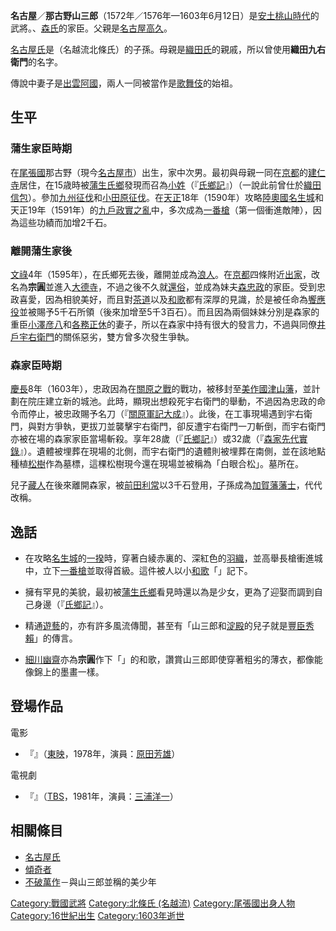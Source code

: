 {{日本武士
|名稱= 名古屋 山三郎／那古野 山三郎
|圖片名稱= 
|圖片大小= 
|圖片說明= 
|時代= [[安土桃山時代|安土桃山時代]]
|出生日期= [[元龜|元龜]]3年（1572年）或[[天正_(日本)|天正]]4年（1576年）
|出生地點= 
|逝世日期= [[慶長|慶長]]8年5月3日（1603年6月12日）
|逝世地點= 
|假名= 
|羅馬字= 
|幼名= 九右衛門
|改名= 
|别名= 織田九右衛門
|諡号= 
|神号= 
|戒名= 宗圓、梅林院殿久嶽宗遠居士
|洗禮名= 
|墓所= [[京都府|京都府]][[京都市|京都市]]北區紫野[[大德寺町|大德寺町]][[大德寺|大德寺]]的{{tsl|ja|高桐院}}
|朝廷官位= 
|幕府職位= 
|主君= 
|藩= 
|氏族= [[名古屋氏|名古屋氏]]（{{tsl|ja|名越氏}}後代）
|父母= 父：[[名古屋高久|名古屋高久]]<BR>母：養雲院（[[中川重政|中川重政]]的妹妹）
|養父= 
|養母= 
|兄弟= 
|姐妹= 姐：[[津田織部|津田織部]]室（後來成為[[金森可重|金森可重]]室）、千<BR>妹：岩（[[羽柴小一郎|羽柴小一郎]]室，後來成為[[森忠政|森忠政]]室）、[[小澤彦八|小澤彦八]]室、[[各務正休|各務正休]]室
|正室= [[出雲阿國|出雲阿國]]
|側室= 
|嗣子= [[名古屋藏人|藏人]]
|嗣女= [[森可澄|森可澄]]室（『森可政系圖傳』）
|養子= 
|養女= 
}}
{{japanese|japanese=名古屋／那古野 山三郎|kana=なごや さんさぶろう|romaji=Nagoya Sansaburō}}
'''名古屋'''／'''那古野山三郎'''（1572年／1576年—1603年6月12日）是[[安土桃山時代|安土桃山時代]]的武將。{{tsl|ja|蒲生氏}}、[[森氏|森氏]]的家臣。父親是[[名古屋高久|名古屋高久]]。

[[名古屋氏|名古屋氏]]是{{tsl|ja|名越氏}}（名越流北條氏）的子孫。母親是[[織田氏|織田氏]]的親戚，所以曾使用'''織田九右衛門'''的名字。

傳說中妻子是[[出雲阿國|出雲阿國]]，兩人一同被當作是[[歌舞伎|歌舞伎]]的始祖。

== 生平 ==
=== 蒲生家臣時期 ===
在[[尾張國|尾張國]]那古野（現今[[名古屋市|名古屋市]]）出生，家中次男。最初與母親一同在[[京都|京都]]的[[建仁寺|建仁寺]]居住，在15歳時被[[蒲生氏鄉|蒲生氏鄉]]發現而召為[[小姓|小姓]]（『[[氏鄉記|氏鄉記]]』）（一說此前曾仕於[[織田信包|織田信包]]）。參加[[九州征伐|九州征伐]]和[[小田原征伐|小田原征伐]]。在[[天正_(日本)|天正]]18年（1590年）攻略[[陸奧國|陸奧國]][[名生城|名生城]]和天正19年（1591年）的[[九戶政實之亂|九戶政實之亂]]中，多次成為[[一番槍|一番槍]]（第一個衝進敵陣），因為這些功績而加增2千石。

=== 離開蒲生家後 ===
[[文祿|文祿]]4年（1595年），在氏鄉死去後，離開{{tsl|ja|蒲生氏}}並成為[[浪人|浪人]]。在[[京都|京都]]四條附近[[出家|出家]]，改名為'''宗圓'''並進入[[大德寺|大德寺]]，不過之後不久就[[還俗|還俗]]，並成為妹夫[[森忠政|森忠政]]的家臣。受到忠政喜愛，因為相貌美好，而且對[[茶道|茶道]]以及[[和歌|和歌]]都有深厚的見識，於是被任命為[[饗應役|饗應役]]並被賜予5千石所領（後來加增至5千3百石）。而且因為兩個妹妹分別是森家的重臣[[小澤彦八|小澤彦八]]和[[各務正休|各務正休]]的妻子，所以在森家中持有很大的發言力，不過與同僚[[井戶宇右衛門|井戶宇右衛門]]的關係惡劣，雙方曾多次發生爭執。

=== 森家臣時期 ===
[[慶長|慶長]]8年（1603年），忠政因為在[[關原之戰|關原之戰]]的戰功，被移封至[[美作國|美作國]][[津山藩|津山藩]]，並計劃在院庄建立新的城池。此時，顯現出想殺死宇右衛門的舉動，不過因為忠政的命令而停止，被忠政賜予名刀（『[[關原軍記大成|關原軍記大成]]』）。此後，在工事現場遇到宇右衛門，與對方爭執，更拔刀並襲擊宇右衛門，卻反遭宇右衛門一刀斬倒，而宇右衛門亦被在場的森家家臣當場斬殺。享年28歲（『[[氏鄉記|氏鄉記]]』）或32歲（『[[森家先代實錄|森家先代實錄]]』）。遺體被埋葬在現場的北側，而宇右衛門的遺體則被埋葬在南側，並在該地點種植[[松樹|松樹]]作為墓標，這棵松樹現今還在現場並被稱為「白眼合松」。墓所在{{tsl|ja|高桐院}}。

兒子[[名古屋藏人|藏人]]在後來離開森家，被[[前田利常|前田利常]]以3千石登用，子孫成為[[加賀藩|加賀藩]][[藩士|藩士]]，代代改稱{{tsl|ja|名越氏}}。

== 逸話 ==
*在攻略[[名生城|名生城]]的[[一揆|一揆]]時，穿著白綾赤裏的{{tsl|ja|具足}}、深紅色的[[羽織|羽織]]，並高舉長槍衝進城中，立下[[一番槍|一番槍]]並取得首級。這件被人以小[[和歌|和歌]]「{{lang|ja|鑓仕鑓仕は多けれど、那古野山三は一の鑓}}」記下。

*擁有罕見的美貌，最初被[[蒲生氏鄉|蒲生氏鄉]]看見時還以為是少女，更為了迎娶而調到自己身邊（『[[氏鄉記|氏鄉記]]』）。

*精通[[遊藝|遊藝]]的{{tsl|ja|伊達男}}，亦有許多風流傳聞，甚至有「山三郎和[[淀殿|淀殿]]的兒子就是[[豐臣秀賴|豐臣秀賴]]」的傳言。

*[[細川幽齋|細川幽齋]]亦為'''宗圓'''作下「{{lang|ja|かしこくも　身をかへてける薄衣　にしきにまさる　墨染めのそで}}」的和歌，讚賞山三郎即使穿著粗劣的薄衣，都像能像錦上的墨畫一樣。

== 登場作品 ==
;電影
*『{{tsl|ja|柳生一族の陰謀|柳生一族的陰謀}}』（[[東映|東映]]，1978年，演員：[[原田芳雄|原田芳雄]]）

;電視劇
*『{{tsl|ja|関ヶ原 (テレビドラマ)|關原 (電視劇)}}』（[[TBS|TBS]]，1981年，演員：[[三浦洋一|三浦洋一]]）

== 相關條目 ==
*[[名古屋氏|名古屋氏]]
*[[傾奇者|傾奇者]]
*[[不破萬作|不破萬作]]－與山三郎並稱的美少年

[[Category:戰國武將|Category:戰國武將]]
[[Category:北條氏_(名越流)|Category:北條氏 (名越流)]]
[[Category:尾張國出身人物|Category:尾張國出身人物]]
[[Category:16世紀出生|Category:16世紀出生]]
[[Category:1603年逝世|Category:1603年逝世]]
